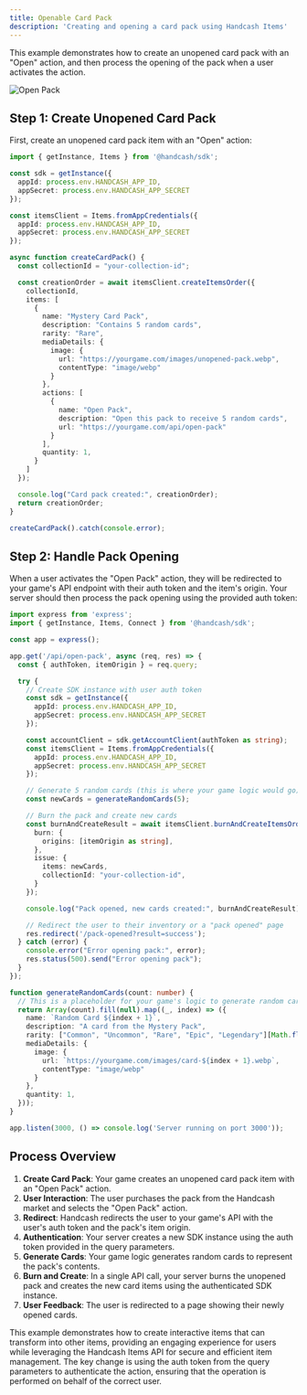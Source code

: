```yaml
---
title: Openable Card Pack
description: 'Creating and opening a card pack using Handcash Items'
---
```


This example demonstrates how to create an unopened card pack with an "Open" action, and then process the opening of the pack when a user activates the action.

![Open Pack](/images/open-pack.png)

## Step 1: Create Unopened Card Pack

First, create an unopened card pack item with an "Open" action:

```typescript
import { getInstance, Items } from '@handcash/sdk';

const sdk = getInstance({
  appId: process.env.HANDCASH_APP_ID,
  appSecret: process.env.HANDCASH_APP_SECRET
});

const itemsClient = Items.fromAppCredentials({
  appId: process.env.HANDCASH_APP_ID,
  appSecret: process.env.HANDCASH_APP_SECRET
});

async function createCardPack() {
  const collectionId = "your-collection-id";

  const creationOrder = await itemsClient.createItemsOrder({
    collectionId,
    items: [
      {
        name: "Mystery Card Pack",
        description: "Contains 5 random cards",
        rarity: "Rare",
        mediaDetails: {
          image: {
            url: "https://yourgame.com/images/unopened-pack.webp",
            contentType: "image/webp"
          }
        },
        actions: [
          {
            name: "Open Pack",
            description: "Open this pack to receive 5 random cards",
            url: "https://yourgame.com/api/open-pack"
          }
        ],
        quantity: 1,
      }
    ]
  });

  console.log("Card pack created:", creationOrder);
  return creationOrder;
}

createCardPack().catch(console.error);
```

## Step 2: Handle Pack Opening

When a user activates the "Open Pack" action, they will be redirected to your game's API endpoint with their auth token and the item's origin. Your server should then process the pack opening using the provided auth token:

```typescript
import express from 'express';
import { getInstance, Items, Connect } from '@handcash/sdk';

const app = express();

app.get('/api/open-pack', async (req, res) => {
  const { authToken, itemOrigin } = req.query;

  try {
    // Create SDK instance with user auth token
    const sdk = getInstance({
      appId: process.env.HANDCASH_APP_ID,
      appSecret: process.env.HANDCASH_APP_SECRET
    });

    const accountClient = sdk.getAccountClient(authToken as string);
    const itemsClient = Items.fromAppCredentials({
      appId: process.env.HANDCASH_APP_ID,
      appSecret: process.env.HANDCASH_APP_SECRET
    });

    // Generate 5 random cards (this is where your game logic would go)
    const newCards = generateRandomCards(5);

    // Burn the pack and create new cards
    const burnAndCreateResult = await itemsClient.burnAndCreateItemsOrder({
      burn: {
        origins: [itemOrigin as string],
      },
      issue: {
        items: newCards,
        collectionId: "your-collection-id",
      }
    });

    console.log("Pack opened, new cards created:", burnAndCreateResult);

    // Redirect the user to their inventory or a "pack opened" page
    res.redirect('/pack-opened?result=success');
  } catch (error) {
    console.error("Error opening pack:", error);
    res.status(500).send("Error opening pack");
  }
});

function generateRandomCards(count: number) {
  // This is a placeholder for your game's logic to generate random cards
  return Array(count).fill(null).map((_, index) => ({
    name: `Random Card ${index + 1}`,
    description: "A card from the Mystery Pack",
    rarity: ["Common", "Uncommon", "Rare", "Epic", "Legendary"][Math.floor(Math.random() * 5)],
    mediaDetails: {
      image: {
        url: `https://yourgame.com/images/card-${index + 1}.webp`,
        contentType: "image/webp"
      }
    },
    quantity: 1,
  }));
}

app.listen(3000, () => console.log('Server running on port 3000'));
```

## Process Overview

1. **Create Card Pack**: Your game creates an unopened card pack item with an "Open Pack" action.
2. **User Interaction**: The user purchases the pack from the Handcash market and selects the "Open Pack" action.
3. **Redirect**: Handcash redirects the user to your game's API with the user's auth token and the pack's item origin.
4. **Authentication**: Your server creates a new SDK instance using the auth token provided in the query parameters.
5. **Generate Cards**: Your game logic generates random cards to represent the pack's contents.
6. **Burn and Create**: In a single API call, your server burns the unopened pack and creates the new card items using the authenticated SDK instance.
7. **User Feedback**: The user is redirected to a page showing their newly opened cards.

This example demonstrates how to create interactive items that can transform into other items, providing an engaging experience for users while leveraging the Handcash Items API for secure and efficient item management. The key change is using the auth token from the query parameters to authenticate the action, ensuring that the operation is performed on behalf of the correct user.